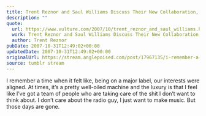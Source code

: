 ```yaml
---
title: Trent Reznor and Saul Williams Discuss Their New Collaboration, Mourn OiNK
description: ""
quote:
  url: https://www.vulture.com/2007/10/trent_reznor_and_saul_williams.html
  work: Trent Reznor and Saul Williams Discuss Their New Collaboration, Mourn OiNK
  author: Trent Reznor
pubDate: 2007-10-31T12:49:02+00:00
updatedDate: 2007-10-31T12:49:02+00:00
originalUrl: https://stream.anglepoised.com/post/17967135/i-remember-a-time-when-it-felt-like-being-on-a
source: tumblr stream
---
```


I remember a time when it felt like, being on a major label, our interests were aligned. At times, it&rsquo;s a pretty well-oiled machine and the luxury is that I feel like I&rsquo;ve got a team of people who are taking care of the shit I don&rsquo;t want to think about. I don&rsquo;t care about the radio guy, I just want to make music. But those days are gone.
